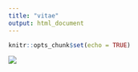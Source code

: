 ```yaml
---
title: "vitae"
output: html_document
---
```


```r
knitr::opts_chunk$set(echo = TRUE)
```


![](./Photos/Nicesuit.jpg)

